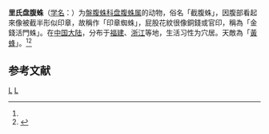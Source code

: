 {{Speciesbox
| taxon = Cyclocosmia ricketti
| binomial_authority = (Pocock, 1901)<ref name='id12775'>{{cite web| url =http://www.bioinfo.cn/db05/BjdwSpecies.php?action=view&id=12775| title =里氏盘腹蛛| work =《中国动物物种编目数据库》| publisher =中国科学院微生物研究所| author =中国科学院动物研究所| accessdate =2009-04-28| deadurl =yes| archiveurl =https://web.archive.org/web/20160305005623/http://www.bioinfo.cn/db05/BjdwSpecies.php?action=view&id=12775| archivedate =2016-03-05}}</ref>
}}

'''里氏盘腹蛛'''（[[学名|学名]]：{{lang|la|''Cyclocosmia ricketti''}}）为[[盤腹蛛科|盤腹蛛科]][[盘腹蛛属|盘腹蛛属]]的动物，俗名「截腹蛛」，因腹部看起來像被截半形似印章，故稱作「印章蜘蛛」，屁股花紋很像銅錢或官印，稱為「金錢活門蛛」。在[[中国大陆|中国大陆]]，分布于[[福建|福建]]、[[浙江|浙江]]等地，生活习性为穴居。天敵為「[[黃蜂|黃蜂]]」。<ref name='id12775'/><ref>{{cite news | url=http://news.ltn.com.tw/news/world/breakingnews/1857832 | title=農夫以為挖到「古幣」……拉出後竟嚇到丟掉 | date=2016-10-16 | agency=自由時報 | accessdate=2016-12-25}}</ref>

== 参考文献 ==
{{reflist}}

{{蜘蛛小作品}}

{{taxonbar}}
[[Category:_1901年描述的动物|L]]
[[Category:盘腹蛛属|L]]